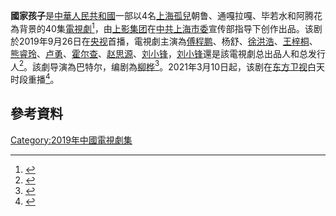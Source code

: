 '''國家孩子'''是[[中華人民共和國|中華人民共和國]]一部以4名[[上海孤兒|上海孤兒]]朝鲁、通嘎拉嘎、毕若水和阿腾花為背景的40集[[電視劇|電視劇]]<ref>{{cite news |title=《国家孩子》：乡愁是一种人生滋味 |url=https://news.gmw.cn/2019-11/13/content_33314734.htm |publisher=光明日報 |accessdate=2021-03-10 |archive-date=2019-11-19 |archive-url=https://web.archive.org/web/20191119163044/http://news.gmw.cn/2019-11/13/content_33314734.htm |dead-url=no }}</ref>，由[[上影集团|上影集团]]在[[中共上海市委|中共上海市委]]宣传部指导下创作出品。该剧於2019年9月26日在[[中国中央电视台|央视]]首播，電視劇主演為[[傅程鹏|傅程鹏]]、杨舒、[[徐洪浩|徐洪浩]]、[[王梓桐|王梓桐]]、[[熊睿玲|熊睿玲]]、[[卢勇|卢勇]]、[[霍尔查|霍尔查]]、[[赵思源|赵思源]]、[[刘小锋|刘小锋]]，[[刘小锋|刘小锋]]還是該電視劇总出品人和总发行人<ref>{{cite news |title=“三千孤儿入内蒙”！60年前的这段佳话，《国家孩子》讲给你听 |url=http://newsxmwb.xinmin.cn/wentihui/wtsh/2021/03/08/31915514.html |publisher=新民網}}</ref>。該劇导演為巴特尔，编剧為[[柳桦|柳桦]]<ref>{{cite news |title=《国家孩子》将登央视重现草原真情 |url=http://www.xinhuanet.com/ent/2019-09/26/c_1125041408.htm |publisher=北青網 |accessdate=2021-03-10 |archive-date=2019-10-13 |archive-url=https://web.archive.org/web/20191013231351/http://www.xinhuanet.com/ent/2019-09/26/c_1125041408.htm |dead-url=no }}</ref>。2021年3月10日起，该剧在[[东方卫视|东方卫视]]白天时段重播<ref>{{cite news |author1=吴翔 |title=明天起，东方卫视将率先重播“上海出品”电视剧《国家孩子》 |url=http://newsxmwb.xinmin.cn/wentihui/wtsh/2021/03/10/31916972.html |accessdate=2021-03-10 |work=新民晚报 |date=2021-03-10}}</ref>。

== 參考資料 ==
{{Reflist|2}}

{{央视八套电视剧}}
{{东方卫视电视剧}}

[[Category:2019年中國電視劇集|Category:2019年中國電視劇集]]